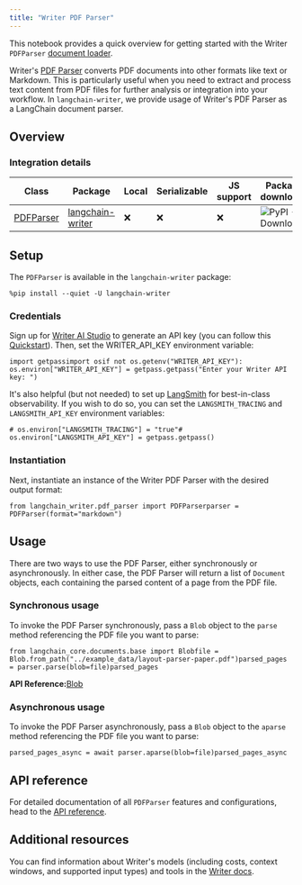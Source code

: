 ```yaml
---
title: "Writer PDF Parser"
---
```


This notebook provides a quick overview for getting started with the Writer `PDFParser` [document loader](/oss/concepts/document_loaders).

Writer's [PDF Parser](https://dev.writer.com/api-guides/api-reference/tool-api/pdf-parser#parse-pdf) converts PDF documents into other formats like text or Markdown. This is particularly useful when you need to extract and process text content from PDF files for further analysis or integration into your workflow. In `langchain-writer`, we provide usage of Writer's PDF Parser as a LangChain document parser.

## Overview

### Integration details

| Class                                                                                                | Package                                                        | Local | Serializable | JS support | Package downloads                                                                                                  | Package latest                                                                                                  |
| ---------------------------------------------------------------------------------------------------- | -------------------------------------------------------------- | ----- | ------------ | ---------- | ------------------------------------------------------------------------------------------------------------------ | --------------------------------------------------------------------------------------------------------------- |
| [PDFParser](https://github.com/writer/langchain-writer/blob/main/langchain_writer/pdf_parser.py#L55) | [langchain-writer](https://pypi.org/project/langchain-writer/) | ❌     | ❌            | ❌          | ![PyPI - Downloads](/images/oss/integrations/document_loaders/parsers/writer_pdf_parser/pypi/dm/langchain-writer) | ![PyPI - Version](/images/oss/integrations/document_loaders/parsers/writer_pdf_parser/pypi/v/langchain-writer) |

## Setup

The `PDFParser` is available in the `langchain-writer` package:

```
%pip install --quiet -U langchain-writer
```

### Credentials

Sign up for [Writer AI Studio](https://app.writer.com/aistudio/signup?utm_campaign=devrel) to generate an API key (you can follow this [Quickstart](https://dev.writer.com/api-guides/quickstart)). Then, set the WRITER\_API\_KEY environment variable:

```
import getpassimport osif not os.getenv("WRITER_API_KEY"):    os.environ["WRITER_API_KEY"] = getpass.getpass("Enter your Writer API key: ")
```

It's also helpful (but not needed) to set up [LangSmith](https://smith.langchain.com/) for best-in-class observability. If you wish to do so, you can set the `LANGSMITH_TRACING` and `LANGSMITH_API_KEY` environment variables:

```
# os.environ["LANGSMITH_TRACING"] = "true"# os.environ["LANGSMITH_API_KEY"] = getpass.getpass()
```

### Instantiation

Next, instantiate an instance of the Writer PDF Parser with the desired output format:

```
from langchain_writer.pdf_parser import PDFParserparser = PDFParser(format="markdown")
```

## Usage

There are two ways to use the PDF Parser, either synchronously or asynchronously. In either case, the PDF Parser will return a list of `Document` objects, each containing the parsed content of a page from the PDF file.

### Synchronous usage

To invoke the PDF Parser synchronously, pass a `Blob` object to the `parse` method referencing the PDF file you want to parse:

```
from langchain_core.documents.base import Blobfile = Blob.from_path("../example_data/layout-parser-paper.pdf")parsed_pages = parser.parse(blob=file)parsed_pages
```

**API Reference:**[Blob](https://python.langchain.com/api_reference/core/documents/langchain_core.documents.base.Blob.html)

### Asynchronous usage

To invoke the PDF Parser asynchronously, pass a `Blob` object to the `aparse` method referencing the PDF file you want to parse:

```
parsed_pages_async = await parser.aparse(blob=file)parsed_pages_async
```

## API reference

For detailed documentation of all `PDFParser` features and configurations, head to the [API reference](https://python.langchain.com/api_reference/writer/pdf_parser/langchain_writer.pdf_parser.PDFParser.html#langchain_writer.pdf_parser.PDFParser).

## Additional resources

You can find information about Writer's models (including costs, context windows, and supported input types) and tools in the [Writer docs](https://dev.writer.com/home).
